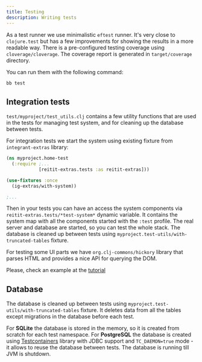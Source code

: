 ```yaml
---
title: Testing
description: Writing tests
---
```


As a test runner we use minimalistic `eftest` runner. It's very close to `clojure.test` but has a few improvements for showing the results in a more readable way.
There is a pre-configured testing coverage using `cloverage/cloverage`. The coverage report is generated in `target/coverage` directory.

You can run them with the following command:

```bash
bb test
```

## Integration tests

`test/myproject/test_utils.clj` contains a few utility functions that are used in the tests for managing test system, and for cleaning up the database between tests.

For integration tests we start the system using existing fixture from `integrant-extras` library:

```clojure
(ns myproject.home-test
  (:require ;...
            [reitit-extras.tests :as reitit-extras]))

(use-fixtures :once
  (ig-extras/with-system))

;...
```

Then in your tests you can have an access the system components via `reitit-extras.tests/*test-system*` dynamic variable. It contains the system map with all the components started with the `:test` profile.
The real server and database are started, so you can test the whole stack. The database is cleaned up between tests using `myproject.test-utils/with-truncated-tables` fixture.

For testing some UI parts we have `org.clj-commons/hickory` library that parses HTML and provides a nice API for querying the DOM.

<Callout title="Tip" type="info">Please, check an example at the [tutorial](/docs/lite/tutorial#testing)</Callout>

## Database

The database is cleaned up between tests using `myproject.test-utils/with-truncated-tables` fixture. It deletes data from all the tables except migrations in the database before each test.

For **SQLite** the database is stored in the memory, so it is created from scratch for each test namespace.
For **PostgreSQL** the database is created using [Testcontainers](https://java.testcontainers.org/modules/databases/jdbc/) library with JDBC support and `TC_DAEMON=true` mode - it allows to reuse the database between tests.
The database is running till JVM is shutdown.
